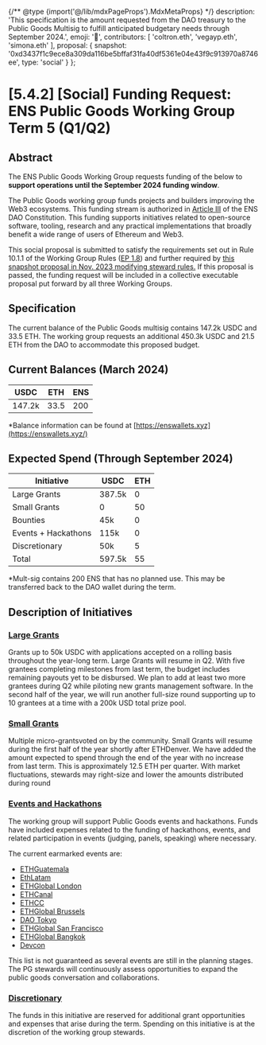 {/** @type {import('@/lib/mdxPageProps').MdxMetaProps} */}
    description: 'This specification is the amount requested from the DAO treasury to the Public Goods  Multisig to fulfill anticipated budgetary needs through September 2024.',
    emoji: '📖',
    contributors: [
        'coltron.eth',
        'vegayp.eth',
        'simona.eth'
    ],
    proposal: {
        snapshot: '0xd3437f1c9ece8a309da116be5bffaf31fa40df5361e04e43f9c913970a8746ee',
        type: 'social'
    }
};

# [5.4.2] [Social] Funding Request: ENS Public Goods Working Group Term 5 (Q1/Q2)

## Abstract

The ENS Public Goods Working Group requests funding of the below to **support operations until the September 2024 funding window**.

The Public Goods working group funds projects and builders improving the Web3 ecosystems. This funding stream is authorized in [Article III](https://docs.ens.domains/dao/constitution#iii-income-funds-ens-and-other-public-goods) of the ENS DAO Constitution. This funding supports initiatives related to open-source software, tooling, research and any practical implementations that broadly benefit a wide range of users of Ethereum and Web3.  

This social proposal is submitted to satisfy the requirements set out in Rule 10.1.1 of the Working Group Rules ([EP 1.8](https://docs.ens.domains/v/governance/governance-proposals/term-1/ep12-working-group-rules)) and further required by [this snapshot proposal in Nov. 2023 modifying steward rules.](https://snapshot.org/#/ens.eth/proposal/0x26a5c8dec547837495707e70446d1e7cd874a91f75753c602998f6e70083a266) If this proposal is passed, the funding request will be included in a collective executable proposal put forward by all three Working Groups.

## Specification

The current balance of the Public Goods multisig contains 147.2k USDC and 33.5 ETH.
The working group requests an additional 450.3k USDC and 21.5 ETH from the DAO to accommodate this proposed budget.

## Current Balances (March 2024)

| USDC   | ETH  | ENS |
| ------ | ---- | --- |
| 147.2k | 33.5 | 200 |

*Balance information can be found at [https://enswallets.xyz](https://enswallets.xyz/)

## Expected Spend (Through September 2024)

| Initiative          | USDC   | ETH |
| ------------------- | ------ | --- | 
| Large Grants        | 387.5k | 0   | 
| Small Grants        | 0      | 50  | 
| Bounties            | 45k    | 0   | 
| Events + Hackathons | 115k   | 0   | 
| Discretionary       | 50k    | 5   | 
| Total               | 597.5k | 55  | 

*Mult-sig contains 200 ENS that has no planned use. This may be transferred back to the DAO wallet during the term.

## Description of Initiatives

### [Large Grants](https://discuss.ens.domains/t/public-goods-group-budget-h1-2024/18725#large-grants-3)

Grants up to 50k USDC with applications accepted on a rolling basis throughout the year-long term. Large Grants will resume in Q2. With five grantees completing milestones from last term, the budget includes remaining payouts yet to be 
disbursed. We plan to add at least two more grantees during Q2 while piloting new grants management software. In the second half of the year, we will run another full-size round supporting up to 10 grantees at a time with a 200k USD total prize 
pool. 

### [Small Grants](https://discuss.ens.domains/t/public-goods-group-budget-h1-2024/18725#small-grants-4)

Multiple micro-grantsvoted on by the community. Small Grants will resume during the first half of the year shortly after ETHDenver. We have added the amount expected to spend through the end of the year with no increase from last term. This is 
approximately 12.5 ETH per quarter. With market fluctuations, stewards may right-size and lower the amounts distributed during round

### [Events and Hackathons](https://discuss.ens.domains/t/public-goods-group-budget-h1-2024/18725#events-and-hackathons-5)

The working group will support Public Goods events and hackathons. Funds have included expenses related to the funding of hackathons, events, and related participation in events (judging, panels, speaking) where necessary.

The current earmarked events are:

- [ETHGuatemala](https://ethereum.gt/)
- [EthLatam](https://ethlatam.org/)
- [ETHGlobal London](https://ethglobal.com/events/london2024)
- [ETHCanal](https://www.ethcanal.xyz/)
- [ETHCC](https://ethcc.io/)
- [ETHGlobal Brussels](https://ethglobal.com/events/brussels)
- [DAO Tokyo](https://dao-tokyo.xyz/)
- [ETHGlobal San Francisco](https://ethglobal.com/events/sanfrancisco2024)
- [ETHGlobal Bangkok](https://ethglobal.com/events/bangkok)
- [Devcon](https://devcon.org/en/)

This list is not guaranteed as several events are still in the planning stages.
The PG stewards will continuously assess opportunities to expand the public goods conversation and collaborations.

### [Discretionary](https://discuss.ens.domains/t/public-goods-group-budget-h1-2024/18725#discretionary-6)

The funds in this initiative are reserved for additional grant opportunities and expenses that arise during the term. Spending on this initiative is at the discretion of the working group stewards.

